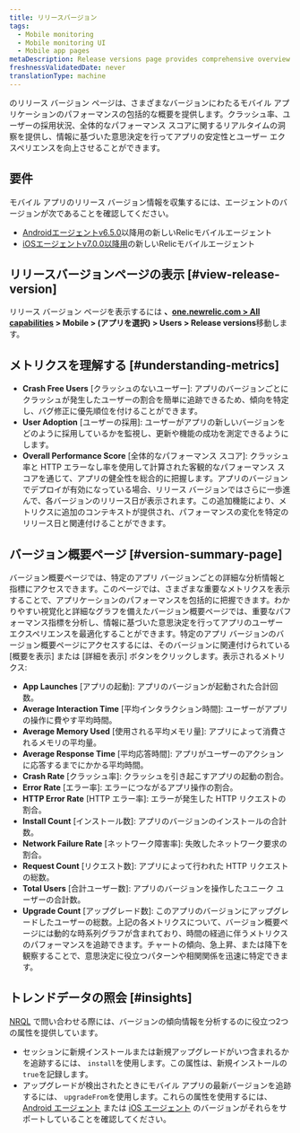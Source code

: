 ```yaml
---
title: リリースバージョン
tags:
  - Mobile monitoring
  - Mobile monitoring UI
  - Mobile app pages
metaDescription: Release versions page provides comprehensive overview of their mobile application's performance across different versions.
freshnessValidatedDate: never
translationType: machine
---
```


のリリース バージョン ページ<InlinePopover type="mobile"/>は、さまざまなバージョンにわたるモバイル アプリケーションのパフォーマンスの包括的な概要を提供します。クラッシュ率、ユーザーの採用状況、全体的なパフォーマンス スコアに関するリアルタイムの洞察を提供し、情報に基づいた意思決定を行ってアプリの安定性とユーザー エクスペリエンスを向上させることができます。

## 要件

モバイル アプリのリリース バージョン情報を収集するには、エージェントのバージョンが次であることを確認してください。

* [Androidエージェントv6.5.0](/docs/release-notes/mobile-release-notes/android-release-notes/)以降用の新しいRelicモバイルエージェント
* [iOSエージェントv7.0.0以降用](/docs/release-notes/mobile-release-notes/ios-release-notes/)の新しいRelicモバイルエージェント

## リリースバージョンページの表示 [#view-release-version]

リリース バージョン ページを表示するには **、[one.newrelic.com > All capabilities](https://one.newrelic.com/all-capabilities) > Mobile > (アプリを選択) > Users > Release versions**移動します。

## メトリクスを理解する [#understanding-metrics]

* **Crash Free Users** \[クラッシュのないユーザー]: アプリのバージョンごとにクラッシュが発生したユーザーの割合を簡単に追跡できるため、傾向を特定し、バグ修正に優先順位を付けることができます。
* **User Adoption** \[ユーザーの採用]: ユーザーがアプリの新しいバージョンをどのように採用しているかを監視し、更新や機能の成功を測定できるようにします。
* **Overall Performance Score** \[全体的なパフォーマンス スコア]: クラッシュ率と HTTP エラーなし率を使用して計算された客観的なパフォーマンス スコアを通じて、アプリの健全性を総合的に把握します。アプリのバージョンでデプロイが有効になっている場合、リリース バージョンではさらに一歩進んで、各バージョンのリリース日が表示されます。この追加機能により、メトリクスに追加のコンテキストが提供され、パフォーマンスの変化を特定のリリース日と関連付けることができます。

## バージョン概要ページ [#version-summary-page]

バージョン概要ページでは、特定のアプリ バージョンごとの詳細な分析情報と指標にアクセスできます。このページでは、さまざまな重要なメトリクスを表示することで、アプリケーションのパフォーマンスを包括的に把握できます。わかりやすい視覚化と詳細なグラフを備えたバージョン概要ページでは、重要なパフォーマンス指標を分析し、情報に基づいた意思決定を行ってアプリのユーザー エクスペリエンスを最適化することができます。特定のアプリ バージョンのバージョン概要ページにアクセスするには、そのバージョンに関連付けられている \[概要を表示] または \[詳細を表示] ボタンをクリックします。表示されるメトリクス:

* **App Launches** \[アプリの起動]: アプリのバージョンが起動された合計回数。
* **Average Interaction Time** \[平均インタラクション時間]: ユーザーがアプリの操作に費やす平均時間。
* **Average Memory Used** \[使用される平均メモリ量]: アプリによって消費されるメモリの平均量。
* **Average Response Time** \[平均応答時間]: アプリがユーザーのアクションに応答するまでにかかる平均時間。
* **Crash Rate** \[クラッシュ率]: クラッシュを引き起こすアプリの起動の割合。
* **Error Rate** \[エラー率]: エラーにつながるアプリ操作の割合。
* **HTTP Error Rate** \[HTTP エラー率]: エラーが発生した HTTP リクエストの割合。
* **Install Count** \[インストール数]: アプリのバージョンのインストールの合計数。
* **Network Failure Rate** \[ネットワーク障害率]: 失敗したネットワーク要求の割合。
* **Request Count** \[リクエスト数]: アプリによって行われた HTTP リクエストの総数。
* **Total Users** \[合計ユーザー数]: アプリのバージョンを操作したユニーク ユーザーの合計数。
* **Upgrade Count** \[アップグレード数]: このアプリのバージョンにアップグレードしたユーザーの総数。上記の各メトリクスについて、バージョン概要ページには動的な時系列グラフが含まれており、時間の経過に伴うメトリクスのパフォーマンスを追跡できます。チャートの傾向、急上昇、または降下を観察することで、意思決定に役立つパターンや相関関係を迅速に特定できます。

## トレンドデータの照会 [#insights]

[NRQL](/docs/query-data/nrql-new-relic-query-language/getting-started/introduction-nrql) で問い合わせる際には、バージョンの傾向情報を分析するのに役立つ2つの属性を提供しています。

* セッションに新規インストールまたは新規アップグレードがいつ含まれるかを追跡するには、 `install`を使用します。この属性は、新規インストールの`true`を記録します。
* アップグレードが検出されたときにモバイル アプリの最新バージョンを追跡するには、 `upgradeFrom`を使用します。これらの属性を使用するには、 [Android エージェント](/docs/release-notes/mobile-release-notes/android-release-notes/) または [iOS エージェント](/docs/release-notes/mobile-release-notes/ios-release-notes/) のバージョンがそれらをサポートしていることを確認してください。